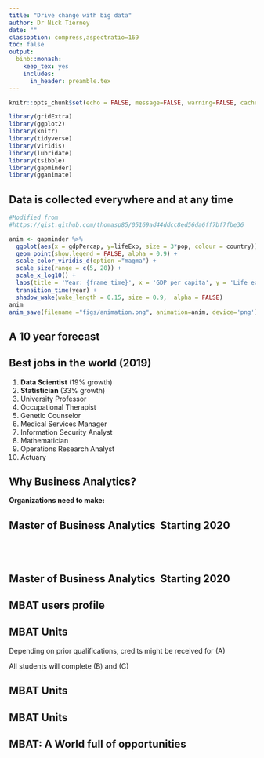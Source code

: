 ```yaml
---
title: "Drive change with big data"
author: Dr Nick Tierney
date: ""
classoption: compress,aspectratio=169
toc: false
output:
  binb::monash:
    keep_tex: yes
    includes:
      in_header: preamble.tex
---
```


```r
knitr::opts_chunk$set(echo = FALSE, message=FALSE, warning=FALSE, cache=TRUE, dev.args=list(bg=grey(0.9), pointsize=11))
```

```r
library(gridExtra)
library(ggplot2)
library(knitr)
library(tidyverse)
library(viridis)
library(lubridate)
library(tsibble)
library(gapminder)
library(gganimate)
```


## Data is collected everywhere and at any time

\begin{textblock}{7.8}(1,1.4)
\begin{block}{}
The ability to make data-driven decisions is crucial to any organization.
\end{block}
\end{textblock}

\vspace*{1.8cm}

```r
#Modified from
#https://gist.github.com/thomasp85/05169ad44ddcc8ed56da6ff7bf7fbe36

anim <- gapminder %>%
  ggplot(aes(x = gdpPercap, y=lifeExp, size = 3*pop, colour = country)) +
  geom_point(show.legend = FALSE, alpha = 0.9) +
  scale_color_viridis_d(option ="magma") +
  scale_size(range = c(5, 20)) +
  scale_x_log10() +
  labs(title = 'Year: {frame_time}', x = 'GDP per capita', y = 'Life expectancy') +
  transition_time(year) +
  shadow_wake(wake_length = 0.15, size = 0.9,  alpha = FALSE)
anim
anim_save(filename ="figs/animation.png", animation=anim, device='png')
```

<!-- \begin{textblock}{18}(.3,3.2) -->
<!-- \animategraphics[autoplay,loop,height=2.3in]{5}{./figs/animation}{1}{100} -->
<!-- \end{textblock} -->

\placefig{10}{1.35}{height=7.8cm, width=6.0cm}{data-never-sleeps}

\begin{textblock}{6}(10.2,8.7)
 \fontsize{7}{8}\sf\texttt{www.domo.com/learn/data-never-sleeps-7}
\end{textblock}

## A 10 year forecast

\placefig{0}{1.35}{height=8.2cm}{hal-varian}

\begin{textblock}{5.55}(10.3,1.1)\fontsize{13.5}{14}\sf
\begin{alertblock}{Hal Varian, Chief~Economist, Google:}
I keep saying the sexy job in the next ten years will be statisticians. People think I’m joking, but \dots\ the ability to take data---to be able to understand it, to process it, to extract value from it, to visualize it, to communicate it---that’s going to be a hugely important skill in the next decades.\hfill{\itshape (2009)}
\end{alertblock}
\end{textblock}

## Best jobs in the world (2019)

1. **Data Scientist** (19\% growth)
2. **Statistician** (33\% growth)
3. University Professor
4. Occupational Therapist
5. Genetic Counselor
6. Medical Services Manager
7. Information Security Analyst
8. Mathematician
9. Operations Research Analyst
10. Actuary

\only<2>{\begin{textblock}{6.3}(8.5,.3)\fontsize{13}{14}\sf
\begin{block}{}
\begin{itemize}
\item Median salary US\$114K
\item Strong sustained projected growth
\item Good working environment, low stress, interesting problems
\end{itemize}
\end{block}
\end{textblock}}

\begin{textblock}{10}(5.4,8.4)
\fontsize{9}{10}\sf\texttt{https://www.careercast.com/jobs-rated/best-jobs-of-2019}
\end{textblock}

\vspace*{4cm}

## Why Business Analytics?
\fontsize{15}{17}\sf

**Organizations need to make:**

\begin{itemize}
 \item[\faPaperPlaneO] Informed decisions based on facts  \faAreaChart \pause
 \item[\faPaperPlaneO] Facts are measured with data \faDownload \pause
 \item[\faPaperPlaneO] Business analytics experts use statistical and computational
methods to answer business relevant questions using data \faCogs \pause
 \item[\faPaperPlaneO] Business analytic professionals are able to communicate findings
to experts and broad audiences \faComments
\end{itemize}

## Master of Business Analytics \textrightarrow\ Starting 2020

\begin{textblock}{5.9}(0.4,1.35)
 \fontsize{13.2}{14.5}\sf
   \begin{block}{}
    \begin{itemize}\itemsep=7pt
     \item[\faArrowRight]  Learn end-to-end analytics including data collection,
     modeling, collaboration \& communication
     \item[\faArrowRight]  Broad foundation: statistical thinking, probabilistic
     modeling \& computational techniques
     \item[\faArrowRight]  Social conscience, working for a better world
    \end{itemize}
   \end{block}
\end{textblock}


\placefig{6.2}{1.4}{width=10cm}{starwars-rey-rstats.png}

\begin{textblock}{8}(13.2,8.7)\fontsize{7}{7}\sf
Artwork by @allison\_horst
\end{textblock}

## &nbsp;

\placefig{.5}{.2}{height=4.5cm}{RStudio-Ball}

\begin{textblock}{8.5}(6.5,.5)\fontsize{13}{14}\sf
\begin{block}{}
\begin{itemize}\tightlist
\item The leading statistical programming framework.
\item Completely free and open-source
\item Used by every major company in the world
\item Supported by Microsoft, Google, Facebook, Amazon, etc
\end{itemize}
\end{block}
\begin{block}{}
\begin{itemize}\tightlist
\item Monash instructors have written many widely used R packages
\item Monash instructors are engaged with the international R community.
\item Leading R developers visit Monash regularly.
\end{itemize}
\end{block}
\end{textblock}

\begin{textblock}{4.9}(.5,4.7)
\begin{alertblock}{}
Monash MBAT is the only masters course in the world based entirely around R and taught by leading R developers.
\end{alertblock}
\end{textblock}

## Master of Business Analytics \textrightarrow\ Starting 2020

\begin{textblock}{7}(8.6,1.35)
\fontsize{14}{16}\sf
\begin{alertblock}{}
\begin{itemize}\tightlist
\item Taught by internationally renowned researchers.
\item Cutting edge, focusing on problem solving and hands-on experience.
\item Focus on wild data, real problems. We regularly advise industry and government.
\item Fiercely independent: we only teach open-source software.
\end{itemize}
\end{alertblock}
\end{textblock}

\placefig{.2}{1.4}{width=8.25cm}{welcome_to_rstats_twitter.png}

\begin{textblock}{8}(0.2,8.7)\fontsize{7}{7}\sf
Artwork by @allison\_horst
\end{textblock}


## MBAT users profile
\fontsize{15}{17}\sf

\begin{itemize}
 \item[\faChevronRight] At least \textbf{\color{blue1}{one unit of undergraduate statistics}}.\pause
 \item[\faChevronRight] An \textbf{\color{blue1}{interest}} in using \textbf{\color{blue1}{data}}
  to solve problems and uncover truths.\pause
 \item[\faChevronRight] A combination of \textbf{\color{blue1}{ curiosity in quantitative  and computational
  methods}} with a \textbf{\color{blue1}{desire}} to make a difference.\pause
 \item[\faChevronRight] An \textbf{\color{blue1}{undergraduate degree}} that has sparked your interest to work
 with data to answer real life questions.
\end{itemize}

## \faUniversity\quad MBAT Units

\begin{block}{A: Advanced preparatory studies (24 credit points)}
 \begin{itemize}
  \item  ETC5510: Introduction to data analysis
  \item  ETC5242: Statistical thinking
  \item  ETC5250: Introduction to machine learning
  \item  ETC5550: Applied forecasting
 \end{itemize}
\end{block}
\faArrowRight \hphantom{} Depending on prior qualifications, credits might be received for (A)

\faArrowRight \hphantom{} All students will complete (B) and (C)

## \faUniversity\quad MBAT Units

\begin{block}{B: Mastery knowledge (48 credit points)}
 \begin{itemize}\itemsep=2pt
  \item  ETC5512: Wild-caught data
  \item  ETC5513: Collaborative and reproducible practices
  \item  ETC5521: Exploratory data analysis
  \item  ETC5523: Communicating with data
  \item  ETF5500: High dimensional data analysis
  \item  ETC5555: Statistical machine learning
  \item  ETC5580: Advanced statistical modelling
  \item  ETC5543: Business analytics creative activity\\
  (12 points internship or research project)
 \end{itemize}
\end{block}

## \faUniversity\quad MBAT Units

\begin{block}{C: Application studies (24 credit points)}
\textbf{Four elective units}
 \begin{itemize}\itemsep=2pt
  \item FIT9133 Programming foundations in Python
  \item FIT5205 Data in society
  \item FIT9132 Introduction to databases
  \item MAT9004 Mathematical foundations for data science
  \item ETC5410 Bayesian time series econometrics
  \item FIT5147 Data exploration and visualisation
  \item ETC5555 Statistical machine learning
  \item FIT5212 Data analysis for semi-structured data
 \end{itemize}
\end{block}


## \faGraduationCap\quad MBAT: A World full of opportunities

\begin{block}{}
  \begin{itemize}
  \item \textbf{\color{blue1}{Location and duration:}} 1.5 or 2 years full time
          or 3 or 4 years part time @ Monash Clayton.
   \item \textbf{\color{blue1}{Applications}} for our Semester 1 intake (February 2020) are now open (including a candidate statement).
   \item \textbf{\color{blue1}{Entry requirements:}} Australian bachelor's degree or an equivalent qualification
    with a weighted average mark (WAM) of 65, or equivalent
    GPA as determined by the School.
  \end{itemize}
\end{block}



##

\placefig{-0.01}{-0.01}{width=1.01\paperwidth,height=\paperheight}{ana-bg-2-rect}

\begin{textblock}{12}(.4,.2)
 \color{white}{\fontsize{17}{17}\texttt{monash.edu/business/master-of-business-analytics}}
\end{textblock}

\begin{textblock}{7.5}(.5,4.5)\fontsize{28}{30}\sf\bfseries\color{white}\raggedright\par
  Many thanks!\\[1cm]
  Questions?
\end{textblock}





